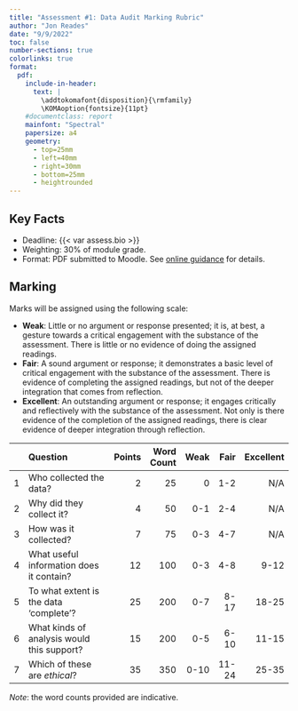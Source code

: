 ```yaml
---
title: "Assessment #1: Data Audit Marking Rubric"
author: "Jon Reades"
date: "9/9/2022"
toc: false
number-sections: true
colorlinks: true
format:
  pdf:
    include-in-header:
      text: |
        \addtokomafont{disposition}{\rmfamily}
        \KOMAoption{fontsize}{11pt}
    #documentclass: report
    mainfont: "Spectral"
    papersize: a4
    geometry:
      - top=25mm
      - left=40mm
      - right=30mm
      - bottom=25mm
      - heightrounded
---
```


## Key Facts

- Deadline: {{< var assess.bio >}}
- Weighting: 30% of module grade.
- Format: PDF submitted to Moodle. See [online guidance](https://jreades.github.io/fsds/assessments/audit.html) for details.

## Marking

Marks will be assigned using the following scale:

- **Weak**: Little or no argument or response presented; it is, at best, a gesture towards a critical engagement with the substance of the assessment. There is little or no evidence of doing the assigned readings.
- **Fair**: A sound argument or response; it demonstrates a basic level of critical engagement with the substance of the assessment. There is evidence of completing the assigned readings, but not of the deeper integration that comes from reflection. 
- **Excellent**: An outstanding argument or response; it engages critically and reflectively with the substance of the assessment. Not only is there evidence of the completion of the assigned readings, there is clear evidence of deeper integration through reflection.

|   | Question | Points | Word Count | Weak | Fair | Excellent |
|:--|:--------------------------|---:|------:|----:|----:|------:|
| 1 | Who collected the data? | 2 | 25 | 0 | 1-2 | N/A |
| 2 | Why did they collect it? | 4 | 50 | 0-1 | 2-4 | N/A |
| 3 | How was it collected? | 7 | 75 | 0-3 | 4-7 | N/A |
| 4 | What useful information does it contain? | 12 | 100 | 0-3 | 4-8 | 9-12 |
| 5 | To what extent is the data 'complete'? | 25 | 200 | 0-7 | 8-17 | 18-25 |
| 6 | What kinds of analysis would this support? | 15 | 200 | 0-5 | 6-10 | 11-15 |
| 7 | Which of these are *ethical*? | 35 | 350 | 0-10 | 11-24 | 25-35 |

*Note*: the word counts provided are indicative.
